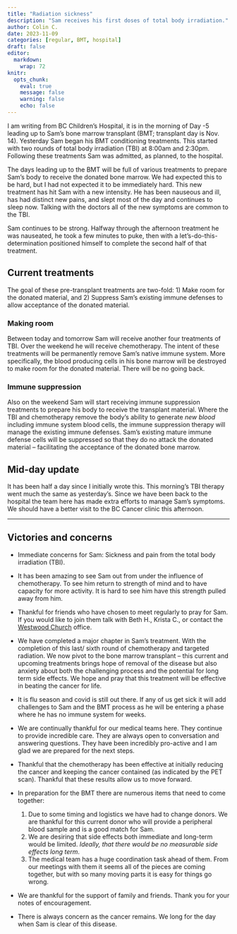 ```yaml
---
title: "Radiation sickness"
description: "Sam receives his first doses of total body irradiation."
author: Colin C.
date: 2023-11-09
categories: [regular, BMT, hospital]
draft: false
editor: 
  markdown: 
    wrap: 72
knitr: 
  opts_chunk: 
    eval: true
    message: false
    warning: false
    echo: false
---
```


I am writing from BC Children's Hospital, it is in the morning of Day -5
leading up to Sam's bone marrow transplant (BMT; transplant day is Nov.
14). Yesterday Sam began his BMT conditioning treatments. This started
with two rounds of total body irradiation (TBI) at 8:00am and 2:30pm.
Following these treatments Sam was admitted, as planned, to the
hospital.

The days leading up to the BMT will be full of various treatments to
prepare Sam's body to receive the donated bone marrow. We had expected
this to be hard, but I had not expected it to be immediately hard. This
new treatment has hit Sam with a new intensity. He has been nauseous and
ill, has had distinct new pains, and slept most of the day and continues
to sleep now. Talking with the doctors all of the new symptoms are
common to the TBI.

Sam continues to be strong. Halfway through the afternoon treatment he
was nauseated, he took a few minutes to puke, then with a
let's-do-this-determination positioned himself to complete the second
half of that treatment.

## Current treatments

The goal of these pre-transplant treatments are two-fold: 1) Make room
for the donated material, and 2) Suppress Sam's existing immune defenses
to allow acceptance of the donated material.

### Making room

Between today and tomorrow Sam will receive another four treatments of
TBI. Over the weekend he will receive chemotherapy. The intent of these
treatments will be permanently remove Sam's native immune system. More
specifically, the blood producing cells in his bone marrow will be
destroyed to make room for the donated material. There will be no going
back.

### Immune suppression

Also on the weekend Sam will start receiving immune suppression
treatments to prepare his body to receive the transplant material. Where
the TBI and chemotherapy remove the body's ability to generate *new
blood* including immune system blood cells, the immune suppression
therapy will manage the existing immune defenses. Sam's existing mature
immune defense cells will be suppressed so that they do no attack the
donated material -- facilitating the acceptance of the donated bone
marrow.

:::callout-note
## Mid-day update   

It has been half a day since I initially wrote this.  This morning's 
TBI therapy went much the same as yesterday's.  Since we have been back to 
the hospital the team here has made extra efforts to manage Sam's symptoms.
We should have a better visit to the BC Cancer clinic this afternoon.

:::

------------------------------------------------------------------------

## Victories and concerns

-   Immediate concerns for Sam: Sickness and pain from the total body
    irradiation (TBI).

-   It has been amazing to see Sam out from under the influence of
    chemotherapy. To see him return to strength of mind and to have
    capacity for more activity. It is hard to see him have this strength
    pulled away from him.

-   Thankful for friends who have chosen to meet regularly to pray for
    Sam. If you would like to join them talk with Beth H., Krista C., or
    contact the [Westwood Church](https://westwoodchurch.bc.ca) office.

-   We have completed a major chapter in Sam's treatment. With the
    completion of this last/ sixth round of chemotherapy and targeted
    radiation. We now pivot to the bone marrow transplant -- this
    current and upcoming treatments brings hope of removal of the
    disease but also anxiety about both the challenging process and the
    potential for long term side effects. We hope and pray that this
    treatment will be effective in beating the cancer for life.

-   It is flu season and covid is still out there. If any of us get sick
    it will add challenges to Sam and the BMT process as he will be
    entering a phase where he has no immune system for weeks.

-   We are continually thankful for our medical teams here. They
    continue to provide incredible care. They are always open to
    conversation and answering questions. They have been incredibly
    pro-active and I am glad we are prepared for the next steps.

-   Thankful that the chemotherapy has been effective at initially
    reducing the cancer and keeping the cancer contained (as indicated
    by the PET scan). Thankful that these results allow us to move
    forward.

-   In preparation for the BMT there are numerous items that need to
    come together:

    1.  Due to some timing and logistics we have had to change donors.
        We are thankful for this current donor who will provide a
        peripheral blood sample and is a good match for Sam.
    2.  We are desiring that side effects both immediate and long-term
        would be limited. *Ideally, that there would be no measurable
        side effects long term*.
    3.  The medical team has a huge coordination task ahead of them.
        From our meetings with them it seems all of the pieces are
        coming together, but with so many moving parts it is easy for
        things go wrong.

-   We are thankful for the support of family and friends. Thank you for
    your notes of encouragement.

-   There is always concern as the cancer remains. We long for the day
    when Sam is clear of this disease.